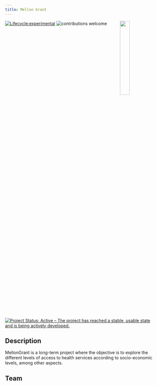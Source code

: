 ```yaml
---
title: Mellon Grant
---
```


<img src="svg/logo.png" align="right" width="25%">

[![Lifecycle:experimental](https://img.shields.io/badge/lifecycle-experimental-orange.svg)](https://www.tidyverse.org/lifecycle/#experimental)
![contributions welcome](https://img.shields.io/badge/contributions-welcome-brightgreen.svg?style=flat)
[![Project Status: Active – The project has reached a stable, usable state and is being actively developed.](https://www.repostatus.org/badges/latest/active.svg)](https://www.repostatus.org/#active)

## Description

MellonGrant is a long-term project where the objective is to explore the different levels of access to health services according to socio-economic levels, among other aspects.

## Team 